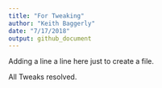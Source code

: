 ```yaml
---
title: "For Tweaking"
author: "Keith Baggerly"
date: "7/17/2018"
output: github_document
---
```


Adding a line a line here just to create a file.


All Tweaks resolved.

